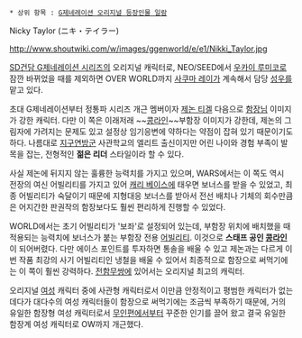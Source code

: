  * 상위 항목 : [[G제네레이션 오리지널 등장인물 일람]]
Nicky Taylor (ニキ・テイラー)

http://www.shoutwiki.com/w/images/ggenworld/e/e1/Nikki_Taylor.jpg

[[SD건담 G제네레이션 시리즈]]의 오리지널 캐릭터로, NEO/SEED에서 [[우카이 루미코]]로 잠깐 바뀌었을 때를 제외하면 OVER WORLD까지 [[사쿠마 레이]]가 계속해서 담당 [[성우]]를 맡고 있다. 

초대 G제네레이션부터 정통파 시리즈 개근 멤버이자 [[제논 티겔]] 다음으로 [[함장]]님 이미지가 강한 캐릭터. 다만 이 쪽은 이래저래 ~~[[콩라인]]~~부함장 이미지가 강한데, 제논의 그림자에 가려지는 문제도 있고 설정상 임기응변에 약하다는 약점이 잡혀 있기 때문이기도 하다. 나름대로 [[지구연방군]] 사관학교의 엘리트 출신이지만 어린 나이와 경험 부족이 발목을 잡는, 전형적인 '''젊은 리더''' 스타일이라 할 수 있다.

사실 제논에 뒤지지 않는 훌륭한 능력치를 가지고 있으며, WARS에서는 이 쪽도 역시 전장의 여신 어빌리티를 가지고 있어 [[캐리 베이스]]에 태우면 보너스를 받을 수 있었고, 최종 어빌리티가 숙달이기 때문에 지형대응 보너스를 받아서 전선 배치나 기체의 회수만큼은 어지간한 판권작의 함장보다도 훨씬 편리하게 진행할 수 있었다.

WORLD에서는 초기 어빌리티가 '보좌'로 설정되어 있는데, 부함장 위치에 배치했을 때 적용되는 능력치에 보너스가 붙는 부함장 전용 [[어빌리티]]. 이것으로 '''스태프 공인 [[콩라인]]'''이 되어버렸다. 다만 에이스 포인트를 투자하면 통솔을 배울 수 있고 제논과는 다르게 이번 작품 최강의 사기 어빌리티인 냉철을 배울 수 있어서 최종적으로 함장으로 써먹기에는 이 쪽이 훨씬 강력하다. [[전함무쌍]]에 있어서는 오리지널 최고의 캐릭터.

오리지널 [[여성]] 캐릭터 중에 사관형 캐릭터로서 이만큼 안정적이고 평범한 캐릭터가 없는 데다가 대다수의 여성 캐릭터들이 함장으로 써먹기에는 조금씩 부족하기 때문에, 거의 유일한 함장형 여성 캐릭터로서 [[무인]]편에서부터 꾸준한 인기를 끌어 왔고 결국 유일한 함장계 여성 캐릭터로 OW까지 개근했다.
